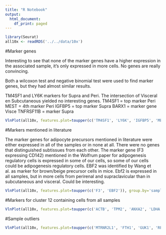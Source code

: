 ```yaml
---
title: "R Notebook"
output:
  html_document:
    df_print: paged
---
```


```r
library(Seurat)
all10x <- readRDS('../../data/10x')
```

#Marker genes

Interesting to see that none of the marker genes have a higher expression in the associated sample, it's only expressed in more cells. No genes are really convincing. 

Both a wilcoxon test and negative binomial test were used to find marker genes, but they had almost similar results. 

TM4SF1 and LY6K markers for Supra and Peri. 
The intersection of Visceral en Subcutaneous yielded no interesting genes.
TM4SF1 = top marker Peri
MEST = 4th marker Peri
IGFBP5 = top marker Supra
BARX1 = marker gene Visce
TNFRSF11B = marker Supra


```r
VlnPlot(all10x, features.plot=toupper(c('TM4SF1', 'LY6K', 'IGFBP5', 'MEST', 'BARX1', 'TNFRSF11B')), group.by='sample_name', point.size.use=-1, nCol=2, x.lab.rot=T, size.x.use=10)
```


#Markers mentioned in literature

The marker genes for adipocyte precursors mentioned in literature were either expressed in all of the samples or in none at all. There were no genes that distinguished subtissues from each other.
The marker gene (F3 expressing CD142) mentioned in the Wolfrum paper for adipogenesis regulatory cells is expressed in some of our cells, so some of our cells could be adipogenesis regulatory cells. 
EBF2 was identified by Wang et al. as marker for brown/beige precursor cells in mice. Ebf2 is expressed in all samples, but in more cells from perirenal and supraclavicular than in subcutaneous and visceral. Could be interesting. 

```r
VlnPlot(all10x, features.plot=toupper(c('F3', 'EBF2')), group.by='sample_name', point.size.use=-1, nCol=2, x.lab.rot=T, size.x.use=10)
```

#Markers for cluster 12 containing cells from all samples

```r
VlnPlot(all10x, features.plot=toupper(c('ACTB', 'TPM2', 'ANXA2', 'LDHA', 'PRDX1', 'MYL12B', 'MYL12A', 'CCND1', 'RAB13', 'MAP1B')), group.by='res.0.5', point.size.use=-1, nCol=2, x.lab.rot=T, size.x.use=10)
```


#Sample outliers

```r
VlnPlot(all10x, features.plot=toupper(c('MTRNR2L1', 'FTH1', 'GUK1', 'RPS2', 'RPS29', 'BCYRN1', 'RPL36A', 'ATP5I', 'AC009501.4', 'RPS10')), group.by='sample_name', point.size.use=-1, nCol=2, x.lab.rot=T, size.x.use=10)
```
